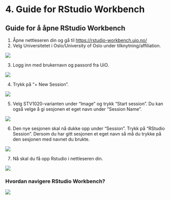 # 4. Guide for RStudio Workbench

## Guide for å åpne RStudio Workbench

1. Åpne nettleseren din og gå til [https://rstudio-workbench.uio.no/](https://rstudio-workbench.uio.no/)
2. Velg Universitetet i Oslo/University of Oslo under tilknytning/affiliation.

![](./bilder/workbenchveil1.JPG)

3. Logg inn med brukernavn og passord fra UiO. 

![](./bilder/workbenchveil2.JPG)
 
4. Trykk på "+ New Session".

![](./bilder/workbenchveil3.JPG)

5. Velg STV1020-varianten under "Image" og trykk "Start session". Du kan også velge å gi sesjonen et eget navn under "Session Name".

![](./bilder/workbenchveil4.JPG)

6. Den nye sesjonen skal nå dukke opp under "Session". Trykk på "RStudio Session". Dersom du har gitt sesjonen et eget navn så må du trykke på den sesjonen med navnet du brukte.  

![](./bilder/workbenchveil5.JPG)

7. Nå skal du få opp Rstudio i nettleseren din.

![](./bilder/workbenchveil6.JPG)


### Hvordan navigere RStudio Workbench?

![](./bilder/workbenchveil7.JPG)
